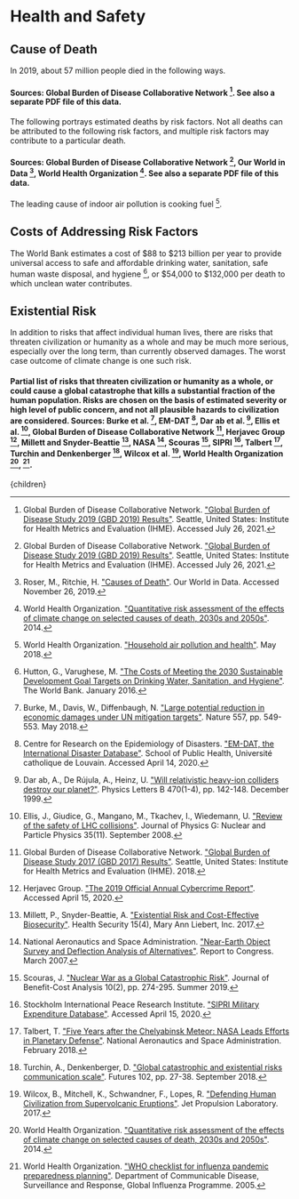 


# Health and Safety

## Cause of Death
In 2019, about 57 million people died in the following ways.

#### Sources: Global Burden of Disease Collaborative Network [^7]. See also a separate PDF file of this data.

The following portrays estimated deaths by risk factors. Not all deaths can be attributed to the following risk factors, and multiple risk factors may contribute to a particular death.

#### Sources: Global Burden of Disease Collaborative Network [^7], Our World in Data [^16], World Health Organization [^25]. See also a separate PDF file of this data.

The leading cause of indoor air pollution is cooking fuel [^24].

## Costs of Addressing Risk Factors
The World Bank estimates a cost of $88 to $213 billion per year to provide universal access to safe and affordable drinking water, sanitation, safe human waste disposal, and hygiene [^11], or $54,000 to $132,000 per death to which unclean water contributes.

## Existential Risk
In addition to risks that affect individual human lives, there are risks that threaten civilization or humanity as a whole and may be much more serious, especially over the long term, than currently observed damages. The worst case outcome of climate change is one such risk.

#### Partial list of risks that threaten civilization or humanity as a whole, or could cause a global catastrophe that kills a substantial fraction of the human population. Risks are chosen on the basis of estimated severity or high level of public concern, and not all plausible hazards to civilization are considered. Sources: Burke et al. [^2], EM-DAT [^3], Dar ab et al. [^4], Ellis et al. [^5], Global Burden of Disease Collaborative Network [^6], Herjavec Group [^9], Millett and Snyder-Beattie [^12], NASA [^13], Scouras [^18], SIPRI [^20], Talbert [^21], Turchin and Denkenberger [^22], Wilcox et al. [^23], World Health Organization [^25], [^26].

[^1]: Bar, G. ["Explainability as a legal requirement for Artificial Intelligence"](https://medium.com/womeninai/explainability-as-a-legal-requirement-for-artificial-intelligence-systems-66da5a0aa693). WomeninAI. Novebmer 2020.

[^2]: Burke, M., Davis, W., Diffenbaugh, N. ["Large potential reduction in economic damages under UN mitigation targets"](https://www.nature.com/articles/s41586-018-0071-9). Nature 557, pp. 549-553. May 2018.

[^3]: Centre for Research on the Epidemiology of Disasters. ["EM-DAT, the International Disaster Database"](https://www.emdat.be/). School of Public Health, Université catholique de Louvain. Accessed April 14, 2020.

[^4]: Dar ab, A., De Rújula, A., Heinz, U. ["Will relativistic heavy-ion colliders destroy our planet?"](https://www.sciencedirect.com/science/article/abs/pii/S0370269399013076). Physics Letters B 470(1-4), pp. 142-148. December 1999.

[^5]: Ellis, J., Giudice, G., Mangano, M., Tkachev, I., Wiedemann, U. ["Review of the safety of LHC collisions"](https://iopscience.iop.org/article/10.1088/0954-3899/35/11/115004). Journal of Physics G: Nuclear and Particle Physics 35(11). September 2008.

[^6]: Global Burden of Disease Collaborative Network. ["Global Burden of Disease Study 2017 (GBD 2017) Results"](http://ghdx.healthdata.org/gbd-results-tool). Seattle, United States: Institute for Health Metrics and Evaluation (IHME). 2018.

[^7]: Global Burden of Disease Collaborative Network. ["Global Burden of Disease Study 2019 (GBD 2019) Results"](http://ghdx.healthdata.org/gbd-results-tool?params=gbd-api-2019-permalink/d10968bf8f7d9bb08c1835c91f674041). Seattle, United States: Institute for Health Metrics and Evaluation (IHME). Accessed July 26, 2021.

[^8]: Griffin, B. A., Eibner, C., Bird, C. E., Jewell, A., Margolis, K., Shih, R., Slaughter, M. E., Whitsel, E. A., Allison, M., Escarce, J. J. ["The Relationship between Urban Sprawl and Coronary Heart Disease in Women"](https://www.ncbi.nlm.nih.gov/pmc/articles/PMC3594054/). Health & place 20, pp. 51-61. March 2013.

[^9]: Herjavec Group. ["The 2019 Official Annual Cybercrime Report"](https://www.herjavecgroup.com/resources/2019-official-annual-cybercrime-report/). Accessed April 15, 2020.

[^10]: Hilton, B. ["Preventing an AI-related catastrophe"](https://80000hours.org/problem-profiles/artificial-intelligence/). 80,000 Hours. August 2022.

[^11]: Hutton, G., Varughese, M. ["The Costs of Meeting the 2030 Sustainable Development Goal Targets on Drinking Water, Sanitation, and Hygiene"](https://www.worldbank.org/en/topic/water/publication/the-costs-of-meeting-the-2030-sustainable-development-goal-targets-on-drinking-water-sanitation-and-hygiene). The World Bank. January 2016.

[^12]: Millett, P., Snyder-Beattie, A. ["Existential Risk and Cost-Effective Biosecurity"](https://www.liebertpub.com/doi/pdfplus/10.1089/hs.2017.0028). Health Security 15(4), Mary Ann Liebert, Inc. 2017.

[^13]: National Aeronautics and Space Administration. ["Near-Earth Object Survey and Deflection Analysis of Alternatives"](https://www.nasa.gov/pdf/171331main_NEO_report_march07.pdf). Report to Congress. March 2007.

[^14]: Nieuwenhuijsen, M. J. ["Influence of urban and transport planning and the city environment on cardiovascular disease"](https://www.nature.com/articles/s41569-018-0003-2). Nature Reviews Cardiology 15, pp. 432-438. April 2018.

[^15]: Pahigiannis, K., Thompson-Paul, A. M., Barfield, W., Ochiai, E., Loustalot, F., Shero, S., Hong, Y. ["Progress Toward Improved Cardiovascular Health in the United States"](https://www.ncbi.nlm.nih.gov/pmc/articles/PMC8428048/). Circulation 139(16), pp. 1957-1973. April 2019.

[^16]: Roser, M., Ritchie, H. ["Causes of Death"](https://ourworldindata.org/causes-of-death). Our World in Data. Accessed November 26, 2019.

[^17]: Rudner, T. G. J., Toner, H. ["Key Concepts in AI Safety: An Overview"](https://cset.georgetown.edu/publication/key-concepts-in-ai-safety-an-overview/). Center for Security and Emerging Technology. March 2021.

[^18]: Scouras, J. ["Nuclear War as a Global Catastrophic Risk"](https://www.cambridge.org/core/journals/journal-of-benefit-cost-analysis/article/nuclear-war-as-a-global-catastrophic-risk/EC726528F3A71ED5ED26307677960962). Journal of Benefit-Cost Analysis 10(2), pp. 274-295. Summer 2019.

[^19]: Stevenson, M., Thompson, J., Hérickde Sá, T., Ewing, R., Mohan, D., McClure, R., Roberts, I., Tiwari, G., Giles-Corti, B., Sun, X., Wallace, M., Woodcock, J. ["Land use, transport, and population health: estimating the health benefits of compact cities"](https://www.sciencedirect.com/science/article/abs/pii/S0140673616300678). The Lancet 388, pp. 2925-2935. December 2016.

[^20]: Stockholm International Peace Research Institute. ["SIPRI Military Expenditure Database"](https://www.sipri.org/databases/milex). Accessed April 15, 2020.

[^21]: Talbert, T. ["Five Years after the Chelyabinsk Meteor: NASA Leads Efforts in Planetary Defense"](https://www.nasa.gov/feature/five-years-after-the-chelyabinsk-meteor-nasa-leads-efforts-in-planetary-defense). National Aeronautics and Space Administration. February 2018.

[^22]: Turchin, A., Denkenberger, D. ["Global catastrophic and existential risks communication scale"](https://www.sciencedirect.com/science/article/abs/pii/S001632871730112X). Futures 102, pp. 27-38. September 2018.

[^23]: Wilcox, B., Mitchell, K., Schwandner, F., Lopes, R. ["Defending Human Civilization from Supervolcanic Eruptions"](https://pdfs.semanticscholar.org/4100/c9bde5b6ad27cd4274ffc91863f0564c2241.pdf). Jet Propulsion Laboratory. 2017.

[^24]: World Health Organization. ["Household air pollution and health"](https://www.who.int/news-room/fact-sheets/detail/household-air-pollution-and-health). May 2018.

[^25]: World Health Organization. ["Quantitative risk assessment of the effects of climate change on selected causes of death, 2030s and 2050s"](https://apps.who.int/iris/handle/10665/134014). 2014.

[^26]: World Health Organization. ["WHO checklist for influenza pandemic preparedness planning"](https://www.who.int/csr/resources/publications/influenza/FluCheck6web.pdf). Department of Communicable Disease, Surveillance and Response, Global Influenza Programme. 2005.

  <Article 
    focusAreaUrl={focusAreaUrl} 
    hierarchy={hierarchy} 
    site={site}
  >
    {children}
  </Article>